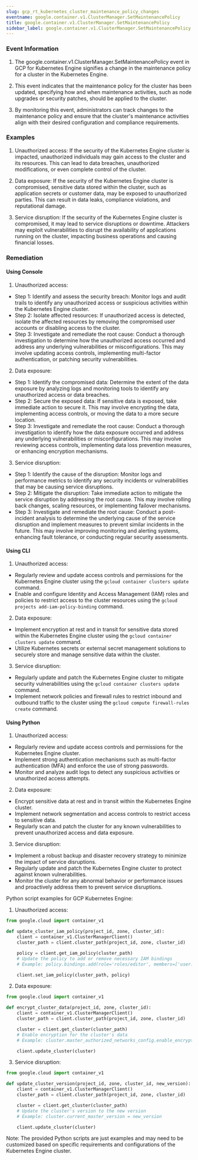 ```yaml
--- 
slug: gcp_rt_kubernetes_cluster_maintenance_policy_changes
eventname: google.container.v1.ClusterManager.SetMaintenancePolicy
title: google.container.v1.ClusterManager.SetMaintenancePolicy
sidebar_label: google.container.v1.ClusterManager.SetMaintenancePolicy
---
```

                       
### Event Information

1. The google.container.v1.ClusterManager.SetMaintenancePolicy event in GCP for Kubernetes Engine signifies a change in the maintenance policy for a cluster in the Kubernetes Engine.

2. This event indicates that the maintenance policy for the cluster has been updated, specifying how and when maintenance activities, such as node upgrades or security patches, should be applied to the cluster.

3. By monitoring this event, administrators can track changes to the maintenance policy and ensure that the cluster's maintenance activities align with their desired configuration and compliance requirements.


### Examples

1. Unauthorized access: If the security of the Kubernetes Engine cluster is impacted, unauthorized individuals may gain access to the cluster and its resources. This can lead to data breaches, unauthorized modifications, or even complete control of the cluster.

2. Data exposure: If the security of the Kubernetes Engine cluster is compromised, sensitive data stored within the cluster, such as application secrets or customer data, may be exposed to unauthorized parties. This can result in data leaks, compliance violations, and reputational damage.

3. Service disruption: If the security of the Kubernetes Engine cluster is compromised, it may lead to service disruptions or downtime. Attackers may exploit vulnerabilities to disrupt the availability of applications running on the cluster, impacting business operations and causing financial losses.

### Remediation

#### Using Console

1. Unauthorized access:
- Step 1: Identify and assess the security breach: Monitor logs and audit trails to identify any unauthorized access or suspicious activities within the Kubernetes Engine cluster.
- Step 2: Isolate affected resources: If unauthorized access is detected, isolate the affected resources by removing the compromised user accounts or disabling access to the cluster.
- Step 3: Investigate and remediate the root cause: Conduct a thorough investigation to determine how the unauthorized access occurred and address any underlying vulnerabilities or misconfigurations. This may involve updating access controls, implementing multi-factor authentication, or patching security vulnerabilities.

2. Data exposure:
- Step 1: Identify the compromised data: Determine the extent of the data exposure by analyzing logs and monitoring tools to identify any unauthorized access or data breaches.
- Step 2: Secure the exposed data: If sensitive data is exposed, take immediate action to secure it. This may involve encrypting the data, implementing access controls, or moving the data to a more secure location.
- Step 3: Investigate and remediate the root cause: Conduct a thorough investigation to identify how the data exposure occurred and address any underlying vulnerabilities or misconfigurations. This may involve reviewing access controls, implementing data loss prevention measures, or enhancing encryption mechanisms.

3. Service disruption:
- Step 1: Identify the cause of the disruption: Monitor logs and performance metrics to identify any security incidents or vulnerabilities that may be causing service disruptions.
- Step 2: Mitigate the disruption: Take immediate action to mitigate the service disruption by addressing the root cause. This may involve rolling back changes, scaling resources, or implementing failover mechanisms.
- Step 3: Investigate and remediate the root cause: Conduct a post-incident analysis to determine the underlying cause of the service disruption and implement measures to prevent similar incidents in the future. This may involve improving monitoring and alerting systems, enhancing fault tolerance, or conducting regular security assessments.

#### Using CLI

1. Unauthorized access:
- Regularly review and update access controls and permissions for the Kubernetes Engine cluster using the `gcloud container clusters update` command.
- Enable and configure Identity and Access Management (IAM) roles and policies to restrict access to the cluster resources using the `gcloud projects add-iam-policy-binding` command.

2. Data exposure:
- Implement encryption at rest and in transit for sensitive data stored within the Kubernetes Engine cluster using the `gcloud container clusters update` command.
- Utilize Kubernetes secrets or external secret management solutions to securely store and manage sensitive data within the cluster.

3. Service disruption:
- Regularly update and patch the Kubernetes Engine cluster to mitigate security vulnerabilities using the `gcloud container clusters update` command.
- Implement network policies and firewall rules to restrict inbound and outbound traffic to the cluster using the `gcloud compute firewall-rules create` command.

#### Using Python

1. Unauthorized access:
- Regularly review and update access controls and permissions for the Kubernetes Engine cluster.
- Implement strong authentication mechanisms such as multi-factor authentication (MFA) and enforce the use of strong passwords.
- Monitor and analyze audit logs to detect any suspicious activities or unauthorized access attempts. 

2. Data exposure:
- Encrypt sensitive data at rest and in transit within the Kubernetes Engine cluster.
- Implement network segmentation and access controls to restrict access to sensitive data.
- Regularly scan and patch the cluster for any known vulnerabilities to prevent unauthorized access and data exposure.

3. Service disruption:
- Implement a robust backup and disaster recovery strategy to minimize the impact of service disruptions.
- Regularly update and patch the Kubernetes Engine cluster to protect against known vulnerabilities.
- Monitor the cluster for any abnormal behavior or performance issues and proactively address them to prevent service disruptions.

Python script examples for GCP Kubernetes Engine:
1. Unauthorized access:
```python
from google.cloud import container_v1

def update_cluster_iam_policy(project_id, zone, cluster_id):
    client = container_v1.ClusterManagerClient()
    cluster_path = client.cluster_path(project_id, zone, cluster_id)

    policy = client.get_iam_policy(cluster_path)
    # Update the policy to add or remove necessary IAM bindings
    # Example: policy.bindings.add(role='roles/editor', members=['user:example@gmail.com'])

    client.set_iam_policy(cluster_path, policy)
```

2. Data exposure:
```python
from google.cloud import container_v1

def encrypt_cluster_data(project_id, zone, cluster_id):
    client = container_v1.ClusterManagerClient()
    cluster_path = client.cluster_path(project_id, zone, cluster_id)

    cluster = client.get_cluster(cluster_path)
    # Enable encryption for the cluster's data
    # Example: cluster.master_authorized_networks_config.enable_encryption = True

    client.update_cluster(cluster)
```

3. Service disruption:
```python
from google.cloud import container_v1

def update_cluster_version(project_id, zone, cluster_id, new_version):
    client = container_v1.ClusterManagerClient()
    cluster_path = client.cluster_path(project_id, zone, cluster_id)

    cluster = client.get_cluster(cluster_path)
    # Update the cluster's version to the new version
    # Example: cluster.current_master_version = new_version

    client.update_cluster(cluster)
```

Note: The provided Python scripts are just examples and may need to be customized based on specific requirements and configurations of the Kubernetes Engine cluster.


 